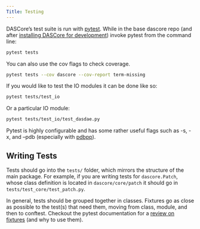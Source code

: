 ```yaml
---
Title: Testing
---
```


DASCore's test suite is run with [pytest](https://docs.pytest.org/en/stable/). While in the base dascore repo
(and after [installing DASCore for development](dev_install.md)) invoke pytest from the command line:

<!--pytest-codeblocks:skip-->
```bash
pytest tests
```

You can also use the cov flags to check coverage.

<!--pytest-codeblocks:skip-->
```bash
pytest tests --cov dascore --cov-report term-missing
```

If you would like to test the IO modules it can be done like so:

<!--pytest-codeblocks:skip-->
```bash
pytest tests/test_io
```

Or a particular IO module:

<!--pytest-codeblocks:skip-->
```bash
pytest tests/test_io/test_dasdae.py
```

Pytest is highly configurable and has some rather useful flags such as
-s, -x, and --pdb (especially with [pdbpp](https://github.com/pdbpp/pdbpp)).


## Writing Tests

Tests should go into the `tests/` folder, which mirrors the structure of the main package.
For example, if you are writing tests for `dascore.Patch`, whose class definition is
located in `dascore/core/patch` it should go in `tests/test_core/test_patch.py`.

In general, tests should be grouped together in classes. Fixtures go as close as
possible to the test(s) that need them, moving from class, module, and then to conftest.
Checkout the pytest documentation for a [review on fixtures](https://docs.pytest.org/en/6.2.x/fixture.html)
(and why to use them).
